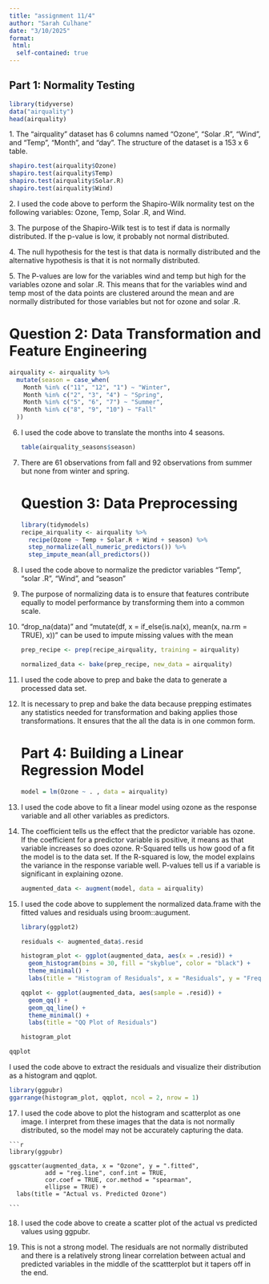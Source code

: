 ```yaml
---
title: "assignment 11/4"
author: "Sarah Culhane"
date: "3/10/2025"
format:
 html:
  self-contained: true
---
```


## Part 1: Normality Testing

```r
library(tidyverse)
data("airquality")
head(airquality)
```

1\. The "airquality" dataset has 6 columns named "Ozone", "Solar .R", "Wind", and "Temp", "Month", and "day". The structure of the dataset is a 153 x 6 table.

```r
shapiro.test(airquality$Ozone)
shapiro.test(airquality$Temp)
shapiro.test(airquality$Solar.R)
shapiro.test(airquality$Wind)
```

2\. I used the code above to perform the Shapiro-Wilk normality test on the following variables: Ozone, Temp, Solar .R, and Wind.

3\. The purpose of the Shapiro-Wilk test is to test if data is normally distributed. If the p-value is low, it probably not normal distributed.

4\. The null hypothesis for the test is that data is normally distributed and the alternative hypothesis is that it is not normally distributed.

5\. The P-values are low for the variables wind and temp but high for the variables ozone and solar .R. This means that for the variables wind and temp most of the data points are clustered around the mean and are normally distributed for those variables but not for ozone and solar .R.

# Question 2: **Data Transformation and Feature Engineering**

```r
airquality <- airquality %>%
  mutate(season = case_when(
    Month %in% c("11", "12", "1") ~ "Winter",
    Month %in% c("2", "3", "4") ~ "Spring",
    Month %in% c("5", "6", "7") ~ "Summer",
    Month %in% c("8", "9", "10") ~ "Fall"
  ))
```

6.  I used the code above to translate the months into 4 seasons.

    ```r
    table(airquality_seasons$season)
    ```

7.  There are 61 observations from fall and 92 observations from summer but none from winter and spring.

    # Question 3: Data Preprocessing

    ```r
    library(tidymodels)
    recipe_airquality <- airquality %>%
      recipe(Ozone ~ Temp + Solar.R + Wind + season) %>%
      step_normalize(all_numeric_predictors()) %>%
      step_impute_mean(all_predictors()) 
     

    ```

8.  I used the code above to normalize the predictor variables "Temp", "solar .R", "Wind", and "season"

9.  The purpose of normalizing data is to ensure that features contribute equally to model performance by transforming them into a common scale.

10. "drop_na(data)" and "mutate(df, x = if_else(is.na(x), mean(x, na.rm = TRUE), x))" can be used to impute missing values with the mean

    ```r
    prep_recipe <- prep(recipe_airquality, training = airquality)
    ```

    ```r
    normalized_data <- bake(prep_recipe, new_data = airquality) 
    ```

11. I used the code above to prep and bake the data to generate a processed data set.

12. It is necessary to prep and bake the data because prepping estimates any statistics needed for transformation and baking applies those transformations. It ensures that the all the data is in one common form.

    # Part 4: Building a Linear Regression Model

    ```r
    model = lm(Ozone ~ . , data = airquality)
    ```

13. I used the code above to fit a linear model using ozone as the response variable and all other variables as predictors.

14. The coefficient tells us the effect that the predictor variable has ozone. If the coefficient for a predictor variable is positive, it means as that variable increases so does ozone. R-Squared tells us how good of a fit the model is to the data set. If the R-squared is low, the model explains the variance in the response variable well. P-values tell us if a variable is significant in explaining ozone.

    ```r
    augmented_data <- augment(model, data = airquality)
    ```

15. I used the code above to supplement the normalized data.frame with the fitted values and residuals using broom::augument.

    ```r
    library(ggplot2)

    residuals <- augmented_data$.resid

    histogram_plot <- ggplot(augmented_data, aes(x = .resid)) +
      geom_histogram(bins = 30, fill = "skyblue", color = "black") +
      theme_minimal() +
      labs(title = "Histogram of Residuals", x = "Residuals", y = "Frequency")

    qqplot <- ggplot(augmented_data, aes(sample = .resid)) +
      geom_qq() +
      geom_qq_line() +
      theme_minimal() +
      labs(title = "QQ Plot of Residuals")

    histogram_plot
    ```

```r
qqplot
```

I used the code above to extract the residuals and visualize their distribution as a histogram and qqplot.

```r
library(ggpubr)
ggarrange(histogram_plot, qqplot, ncol = 2, nrow = 1)
```

17.  I used the code above to plot the histogram and scatterplot as one image. I interpret from these images that the data is not normally distributed, so the model may not be accurately capturing the data.

    ```r
    library(ggpubr)

    ggscatter(augmented_data, x = "Ozone", y = ".fitted",
              add = "reg.line", conf.int = TRUE,
              cor.coef = TRUE, cor.method = "spearman",
              ellipse = TRUE) +
      labs(title = "Actual vs. Predicted Ozone")

    ```

18. I used the code above to create a scatter plot of the actual vs predicted values using ggpubr.

19. This is not a strong model. The residuals are not normally distributed and there is a relatively strong linear correlation between actual and predicted variables in the middle of the scattterplot but it tapers off in the end.
